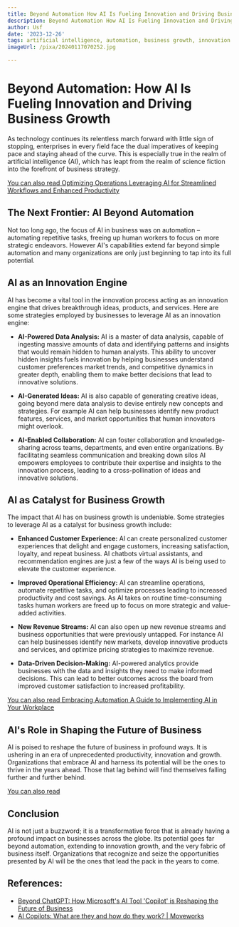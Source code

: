 ```yaml
---
title: Beyond Automation How AI Is Fueling Innovation and Driving Business Growth
description: Beyond Automation How AI Is Fueling Innovation and Driving Business Growth
author: Usf
date: '2023-12-26'
tags: artificial intelligence, automation, business growth, innovation
imageUrl: /pixa/20240117070252.jpg

---
```

# Beyond Automation: How AI Is  Fueling Innovation  and Driving Business Growth

As technology continues its relentless march forward  with little  sign of stopping, enterprises in every field face the dual imperatives of keeping pace and staying ahead of the curve. This is especially true in the realm  of  artificial  intelligence (AI), which  has leapt from the realm of science fiction into the  forefront of business strategy.

[You  can also read Optimizing Operations Leveraging  AI for Streamlined Workflows and Enhanced Productivity](Optimizing%20Operations%20Leveraging%20AI%20for%20Streamlined%20Workflows%20and%20Enhanced%20Productivity)


## The Next Frontier: AI Beyond  Automation

Not too long ago,  the focus of AI in business was on automation  – automating repetitive tasks, freeing  up human workers to focus on more strategic endeavors. However AI's capabilities extend  far beyond simple automation and many organizations are only just beginning to tap into its full potential.

## AI as an Innovation Engine

AI has become a vital tool in  the innovation process acting as an  innovation engine that drives breakthrough ideas, products, and services. Here are some strategies employed by businesses to leverage AI as an innovation engine:

- **AI-Powered  Data Analysis:** AI is a master of data analysis,  capable  of ingesting massive amounts of data and identifying  patterns and insights that would remain hidden to human analysts. This ability to uncover hidden insights fuels innovation by helping businesses understand customer preferences market trends, and competitive dynamics in greater depth,  enabling them to make  better decisions  that lead to  innovative  solutions.

- **AI-Generated Ideas:** AI is also capable of generating creative ideas, going beyond mere data analysis  to  devise  entirely  new concepts  and  strategies. For example AI can help businesses identify new product features, services, and market opportunities that human innovators might overlook.

- **AI-Enabled Collaboration:** AI can foster collaboration  and knowledge-sharing across teams, departments, and even entire organizations. By  facilitating seamless communication and breaking down silos AI empowers employees to contribute their expertise and insights to  the innovation process, leading to a  cross-pollination  of ideas and innovative solutions.

## AI as Catalyst for Business Growth

The impact that  AI has on business growth  is undeniable. Some strategies to leverage AI as a catalyst for business growth include:

- **Enhanced Customer Experience:** AI can create personalized  customer experiences that delight and engage customers, increasing satisfaction, loyalty, and repeat business. AI chatbots virtual assistants, and recommendation engines are just a few of the ways AI is being used to elevate the customer experience.

- **Improved Operational Efficiency:** AI can  streamline operations, automate repetitive  tasks, and optimize processes leading to increased productivity and cost savings. As AI takes on routine time-consuming tasks human workers are  freed up to focus on more strategic and value-added activities.

- **New Revenue Streams:** AI can  also open up new revenue streams and business opportunities that were previously  untapped. For instance  AI can help businesses identify  new markets, develop innovative products  and services, and optimize pricing strategies to maximize revenue.

- **Data-Driven Decision-Making:** AI-powered analytics provide businesses with the data and  insights they need  to  make informed decisions. This can lead to better  outcomes across the board from improved customer  satisfaction to increased profitability.

[You can also read Embracing  Automation A Guide to Implementing AI in Your Workplace](Embracing%20Automation%20A%20Guide%20to%20Implementing%20AI%20in%20Your%20Workplace)


## AI's Role in Shaping  the Future of Business

AI is poised to reshape the future of business in profound ways. It  is ushering in an era of unprecedented  productivity, innovation and  growth. Organizations that embrace AI and harness its potential will be the ones to thrive in the years ahead. Those that lag behind will find themselves falling further and further behind.

[You  can also read ]()


## Conclusion

AI is not just a buzzword;  it is a transformative force that is  already having a profound impact on businesses across the  globe. Its potential goes far beyond automation, extending to innovation growth, and the very fabric of business itself. Organizations that recognize and seize the opportunities presented by AI will be the ones that lead the pack in the  years to come.

## References:
- [Beyond ChatGPT: How Microsoft's AI Tool 'Copilot' is Reshaping the Future of Business](https://microage.com/blog/beyond-chatgpt-how-microsofts-ai-tool-copilot-is-reshaping-the-future-of-business/)
- [AI Copilots: What are they and how do they work? | Moveworks](https://www.moveworks.com/us/en/resources/blog/what-is-an-ai-copilot)
